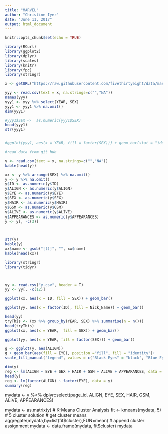 ```yaml
---
title: "MARVEL"
author: "Christine Iyer"
date: "June 11, 2017"
output: html_document
---
```


```r
knitr::opts_chunk$set(echo = TRUE)
```

```r
library(RCurl)
library(ggplot2)
library(dplyr)
library(scales)
library(knitr)
library(fpc)
library(stringr)

```


```r
x <- getURL("https://raw.githubusercontent.com/fivethirtyeight/data/master/comic-characters/dc-wikia-data.csv")
```

```r
yyy <- read.csv(text = x, na.strings=c("","NA"))
names(yyy)
yyy1 <- yyy %>% select(YEAR, SEX)
yyy1 <- yyy1 %>% na.omit()
dim(yyy1)

#yyy1$SEX <-  as.numeric(yyy1$SEX)
head(yyy1)
str(yyy1)


#ggplot(yyy1, aes(x = YEAR, fill = factor(SEX))) + geom_bar(stat = "identity", position = "fill")
```




```r

#read data from git hub

y <- read.csv(text = x, na.strings=c("","NA"))
kable(head(y))

xx <- y %>% arrange(SEX) %>% na.omit()
y <- y %>% na.omit()
y$ID <- as.numeric(y$ID)
y$ALIGN <- as.numeric(y$ALIGN)
y$EYE <- as.numeric(y$EYE)
y$SEX <- as.numeric(y$SEX)
y$HAIR <- as.numeric(y$HAIR)
y$GSM <- as.numeric(y$GSM)
y$ALIVE <- as.numeric(y$ALIVE)
y$APPEARANCES <- as.numeric(y$APPEARANCES)
y <- y[, -c(3)]



str(y)
kable(y)
xx$name <- gsub("[()]", "", xx$name)
kable(head(xx))


```

```r
library(stringr)
library(tidyr)



yy <- read.csv("y.csv", header = T)
yy <- yy[, -c(12)]

```



```r
ggplot(xx, aes(x = ID, fill = SEX)) + geom_bar()
```


```r
ggplot(yy, aes(x = factor(ID), fill = Nick_Name)) + geom_bar()
```

```r
head(yy)
tryThis <- (xx %>% group_by(YEAR, SEX) %>% summarise(n = n()))
head(tryThis)
ggplot(xx, aes(x = YEAR,  fill = SEX)) + geom_bar()

ggplot(yy, aes(x = YEAR, fill = factor(SEX))) + geom_bar()
```

```r
g <- ggplot(y, aes(ALIGN))
g + geom_bar(aes(fill = EYE), position ="fill", fill = "identity")+
scale_fill_manual("legend", values = c("Black Eyes" = "black", "Blue Eyes" = "blue", "Brown Eyes" = "burlywood4", "Green Eyes" = "green", "White Eyes" = "white"))

```


```r
dim(y)
reg <- lm(ALIGN ~ EYE + SEX + HAIR + GSM + ALIVE + APPEARANCES, data = y)
head(y)
reg <- lm(factor(ALIGN) ~ factor(EYE), data = y)
summary(reg)
```

 









mydata <- y %>% dplyr::select(page_id, ALIGN, EYE, SEX, HAIR, GSM, ALIVE, APPEARANCES)

mydata <- as.matrix(y)
# K-Means Cluster Analysis
fit <- kmeans(mydata, 5) # 5 cluster solution
# get cluster means 
aggregate(mydata,by=list(fit$cluster),FUN=mean)
# append cluster assignment
mydata <- data.frame(mydata, fit$cluster)
mydata


